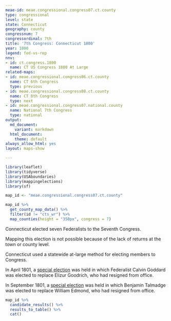 ```yaml
---
meae-id: meae.congressional.congress07.ct.county
type: congressional
level: state
state: Connecticut
geography: county
congressnum: 7
congressordinal: 7th
title: '7th Congress: Connecticut 1800'
year: 1800
legend: fed-vs-rep
nnv:
- id: ct.congress.1800
  name: CT US Congress 1800 At Large
related-maps:
- id: meae.congressional.congress06.ct.county
  name: CT 6th Congress
  type: previous
- id: meae.congressional.congress08.ct.county
  name: CT 8th Congress
  type: next
- id: meae.congressional.congress07.national.county
  name: National 7th Congress
  type: national
output:
  md_document:
    variant: markdown
  html_document:
    theme: default
always_allow_html: yes
layout: maps-show

---
```


```r
library(leaflet)
library(tidyverse)
library(USAboundaries)
library(mappingelections)
library(sf)

map_id <- "meae.congressional.congress07.ct.county"
```

<div class="map">

```r
map_id %>%
  get_county_map_data() %>%
  filter(id != "cts_wr") %>% 
  map_counties(height = "350px", congress = 7)
```

</div>

Connecticut elected seven Federalists to the Seventh Congress.

Mapping this election is not possible because of the lack of returns at the town or county level.

Connecticut used a statewide at-large method for electing members to Congress.

In April 1801, a [special election](https://elections.lib.tufts.edu/catalog/tufts:ct.uscongress.special.1801) was held in which Federalist Calvin Goddard was elected to replace Elizur Goodrich, who had resigned from office.

In September 1801, a [special election](https://elections.lib.tufts.edu/catalog/tufts:ct.uscongress.special.1.1801) was held in which Benjamin Talmadge was elected to replace William Edmond, who had resigned from office.

<div class="results-table">

```r
map_id %>%
  candidate_results() %>%
  results_to_table() %>%
  cat()
```

</div>
